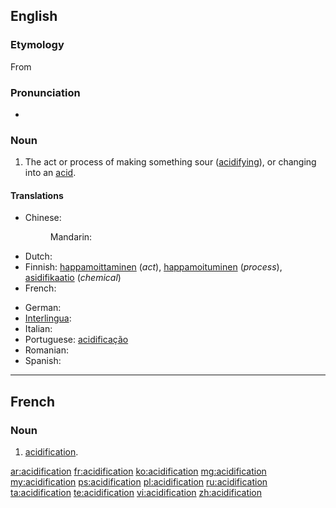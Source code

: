 ==English==

===Etymology===
From {{etyl|fr|en}}

===Pronunciation===
* {{rhymes|eɪʃən}}

===Noun===
{{en-noun|s|-}}

# The act or process of making something sour ([[acidifying]]), or changing into an [[acid]].

====Translations====
{{trans-top|the act or process of making something sour (acidifying), or changing into an acid}}
* Chinese:
*: Mandarin: {{t-|cmn|酸化|tr=suānhuà|sc=Hani}}
* Dutch: {{t-|nl|verzuring|f}}
* Finnish: [[happamoittaminen]] (''act''), [[happamoituminen]] (''process''), [[asidifikaatio]] (''chemical'')
* French: {{t+|fr|acidification|f}}
{{trans-mid}}
* German: {{t-|de|Säurebildung|f}}
* [[Interlingua]]: {{t-|ia|acidification|xs=Interlingua}}
* Italian: {{t+|it|acidificazione}}
* Portuguese: [[acidificação]] {{f}}
* Romanian: {{t-|ro|acidificare|f}}
* Spanish: {{t-|es|acidificación}}
{{trans-bottom}}

----

==French==

===Noun===
{{fr-noun|f}}

# [[#English|acidification]].

[[ar:acidification]]
[[fr:acidification]]
[[ko:acidification]]
[[mg:acidification]]
[[my:acidification]]
[[ps:acidification]]
[[pl:acidification]]
[[ru:acidification]]
[[ta:acidification]]
[[te:acidification]]
[[vi:acidification]]
[[zh:acidification]]